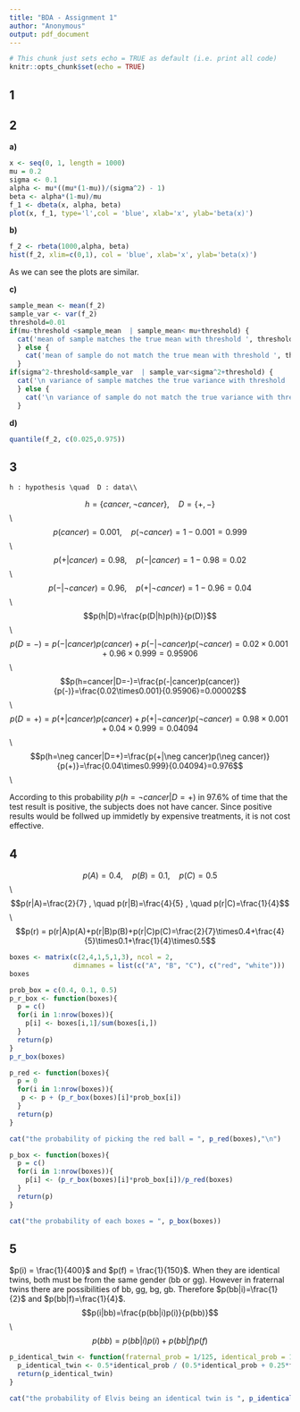 ```yaml
---
title: "BDA - Assignment 1"
author: "Anonymous"
output: pdf_document
---
```


```r
# This chunk just sets echo = TRUE as default (i.e. print all code)
knitr::opts_chunk$set(echo = TRUE)
```

## 1 \textbf{Basic probability theory notation and terms}
  \begin{itemize}
    \item probability: a number that reflects the chance or likelihood that a particular event will occur.  
    \item probability mass: probability of happening a discrete random variable is probability mass.
    \item probability density: probability distribution for a continuous random variable.
    \item probability mass function (pmf): a function that gives the probability that a discrete random variable is exactly equal to some value. It should sum to one over its inputs space. 
    \item probability density function (pdf): a probability function to describe a continuous probability distribution. It should integrate to one over its input space. 
    \item probability distribution: a function that describes all the densities/mass that a continious/discrete random variable can take in the sample space. 
    \item discrete probability distribution: the probability of occurrence of each value of a discrete random variable that has countable values
    \item continuous probability distribution: describes the probabilities of the possible values of a continuous random variable. A continuous random variable is a random variable with a set of possible values (known as the range) that is infinite and uncountable.
    \item cumulative distribution function (cdf):  the probability that a real-valued random variable X will take a value less than or equal to x.
    \item likelihood:  the number that is the probability of some observed outcomes given a set of parameter values.
  \end{itemize}

## 2 \textbf{Basic computer skills}

**a) **
```r
x <- seq(0, 1, length = 1000)
mu = 0.2
sigma <- 0.1
alpha <- mu*((mu*(1-mu))/(sigma^2) - 1)
beta <- alpha*(1-mu)/mu
f_1 <- dbeta(x, alpha, beta)
plot(x, f_1, type='l',col = 'blue', xlab='x', ylab='beta(x)')
```

**b)**
```r
f_2 <- rbeta(1000,alpha, beta) 
hist(f_2, xlim=c(0,1), col = 'blue', xlab='x', ylab='beta(x)')
```

As we can see the plots are similar.

**c)**
```r
sample_mean <- mean(f_2)
sample_var <- var(f_2)
threshold=0.01
if(mu-threshold <sample_mean  | sample_mean< mu+threshold) {
  cat('mean of sample matches the true mean with threshold ', threshold)
  } else {
    cat('mean of sample do not match the true mean with threshold ', threshold)
  }
if(sigma^2-threshold<sample_var  | sample_var<sigma^2+threshold) {
  cat('\n variance of sample matches the true variance with threshold ',threshold)
  } else {
    cat('\n variance of sample do not match the true variance with threshold ',threshold)
  }
```


**d) **

```r
quantile(f_2, c(0.025,0.975))
```

## 3 \textbf{Bayes' theorem}
    h : hypothesis \quad  D : data\\
$$h=\{cancer, \neg cancer\} ,  \quad  D=\{+,-\}$$\\
$$p(cancer)=0.001 ,  \quad p(\neg cancer)=1-0.001=0.999$$\\
$$p(+|cancer)=0.98 , \quad p(-|cancer)=1-0.98=0.02$$\\
$$p(-|\neg cancer)=0.96 , \quad p(+|\neg cancer)=1-0.96=0.04$$ \\
$$p(h|D)=\frac{p(D|h)p(h)}{p(D)}$$\\
$$p(D=-)=p(-|cancer)p(cancer)+p(-|\neg cancer)p(\neg cancer)=0.02\times0.001+0.96\times0.999=0.95906$$\\
$$p(h=cancer|D=-)=\frac{p(-|cancer)p(cancer)}{p(-)}=\frac{0.02\times0.001}{0.95906}=0.00002$$\\
$$p(D=+)=p(+|cancer)p(cancer)+p(+|\neg cancer)p(\neg cancer)=0.98\times0.001+0.04\times0.999=0.04094$$\\
$$p(h=\neg cancer|D=+)=\frac{p(+|\neg cancer)p(\neg cancer)}{p(+)}=\frac{0.04\times0.999}{0.04094}=0.976$$\\
    
According to this probability $p(h=\neg cancer|D=+)$ in $97.6\%$ of time that the test result is positive, the subjects does not have cancer. Since positive results would be follwed up immidetly by expensive treatments, it is not cost effective.   


## 4 \textbf{Bayes' theorem}
$$p(A)=0.4 , \quad p(B)=0.1 , \quad p(C)=0.5$$\\
$$p(r|A)=\frac{2}{7} , \quad p(r|B)=\frac{4}{5} , \quad p(r|C)=\frac{1}{4}$$\\
$$p(r) = p(r|A)p(A)+p(r|B)p(B)+p(r|C)p(C)=\frac{2}{7}\times0.4+\frac{4}{5}\times0.1+\frac{1}{4}\times0.5$$

```r
boxes <- matrix(c(2,4,1,5,1,3), ncol = 2,
                dimnames = list(c("A", "B", "C"), c("red", "white")))
boxes

prob_box = c(0.4, 0.1, 0.5)
p_r_box <- function(boxes){
  p = c()
  for(i in 1:nrow(boxes)){
    p[i] <- boxes[i,1]/sum(boxes[i,])
  }
  return(p) 
}
p_r_box(boxes)

p_red <- function(boxes){
  p = 0
  for(i in 1:nrow(boxes)){
   p <- p + (p_r_box(boxes)[i]*prob_box[i])
  }
  return(p)
}

cat("the probability of picking the red ball = ", p_red(boxes),"\n")

p_box <- function(boxes){
  p = c()
  for(i in 1:nrow(boxes)){
    p[i] <- (p_r_box(boxes)[i]*prob_box[i])/p_red(boxes)
  }
  return(p)
}

cat("the probability of each boxes = ", p_box(boxes))
```



## 5 \textbf{Bayes' theorem}
$p(i) = \frac{1}{400}$ and $p(f) = \frac{1}{150}$. When they are identical twins, both must be from the same gender (bb or gg). However in fraternal twins there are possibilities of bb, gg, bg, gb. Therefore $p(bb|i)=\frac{1}{2}$ and $p(bb|f)=\frac{1}{4}$.
$$p(i|bb)=\frac{p(bb|i)p(i)}{p(bb)}$$\\
$$p(bb) = p(bb|i)p(i) + p(bb|f)p(f)$$
```r
p_identical_twin <- function(fraternal_prob = 1/125, identical_prob = 1/300){
  p_identical_twin <- 0.5*identical_prob / (0.5*identical_prob + 0.25*fraternal_prob)
  return(p_identical_twin)
}

cat("the probability of Elvis being an identical twin is ", p_identical_twin(1/150, 1/400))
```